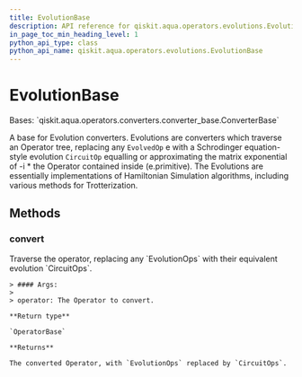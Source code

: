 ```yaml
---
title: EvolutionBase
description: API reference for qiskit.aqua.operators.evolutions.EvolutionBase
in_page_toc_min_heading_level: 1
python_api_type: class
python_api_name: qiskit.aqua.operators.evolutions.EvolutionBase
---
```


# EvolutionBase

<Class id="qiskit.aqua.operators.evolutions.EvolutionBase" github="https://github.com/qiskit-community/qiskit-aqua/tree/stable/0.9/qiskit/aqua/operators/evolutions/evolution_base.py" signature="EvolutionBase">
  Bases: `qiskit.aqua.operators.converters.converter_base.ConverterBase`

  A base for Evolution converters. Evolutions are converters which traverse an Operator tree, replacing any `EvolvedOp` e with a Schrodinger equation-style evolution `CircuitOp` equalling or approximating the matrix exponential of -i \* the Operator contained inside (e.primitive). The Evolutions are essentially implementations of Hamiltonian Simulation algorithms, including various methods for Trotterization.

  ## Methods

  ### convert

  <Function id="qiskit.aqua.operators.evolutions.EvolutionBase.convert" name="convert" signature="EvolutionBase.convert(operator)">
    Traverse the operator, replacing any `EvolutionOps` with their equivalent evolution `CircuitOps`.

    > #### Args:
    >
    > operator: The Operator to convert.

    **Return type**

    `OperatorBase`

    **Returns**

    The converted Operator, with `EvolutionOps` replaced by `CircuitOps`.
  </Function>
</Class>

